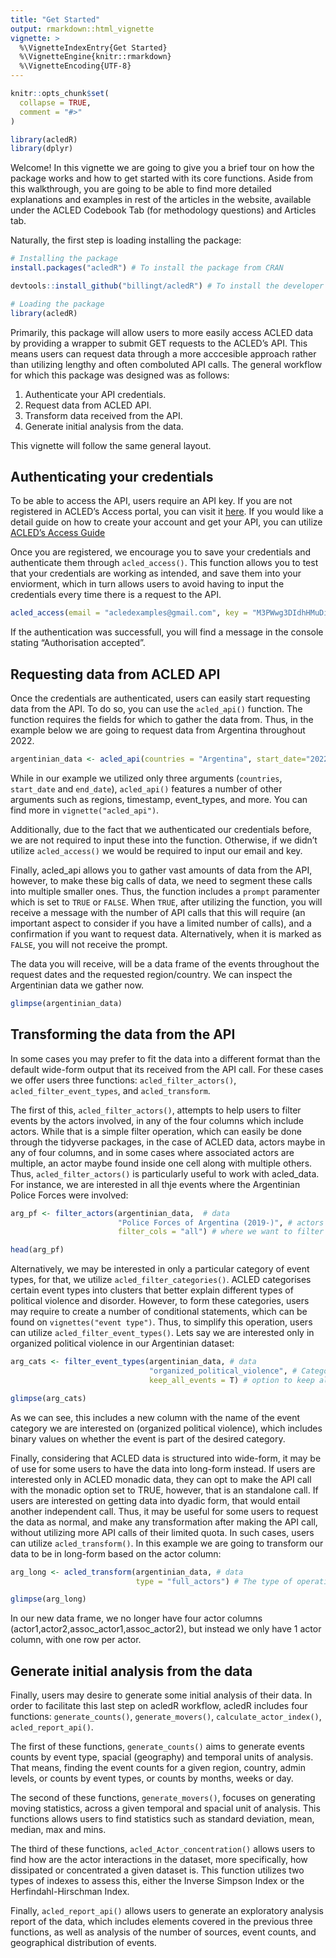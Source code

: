 ```yaml
---
title: "Get Started"
output: rmarkdown::html_vignette
vignette: >
  %\VignetteIndexEntry{Get Started}
  %\VignetteEngine{knitr::rmarkdown}
  %\VignetteEncoding{UTF-8}
---
```



```r
knitr::opts_chunk$set(
  collapse = TRUE,
  comment = "#>"
)
```

``` r
library(acledR)
library(dplyr)
```

Welcome! In this vignette we are going to give you a brief tour on how the package works and how to get started with its core functions. Aside from this walkthrough, you are going to be able to find more detailed explanations and examples in rest of the articles in the website, available under the ACLED Codebook Tab (for methodology questions) and Articles tab. 

Naturally, the first step is loading installing the package:

```r

# Installing the package
install.packages("acledR") # To install the package from CRAN

devtools::install_github("billingt/acledR") # To install the developer's branch from Github. 

# Loading the package
library(acledR)
```


Primarily, this package will allow users to more easily access ACLED data by providing a wrapper to submit GET requests to the ACLED's API. This means users can request data through a more acccesible approach rather than utilizing lengthy and often comboluted API calls. The general workflow for which this package was designed was as follows:

1. Authenticate your API credentials. 
2. Request data from ACLED API.
3. Transform data received from the API.
4. Generate initial analysis from the data.

This vignette will follow the same general layout. 

## Authenticating your credentials

To be able to access the API, users require an API key. If you are not registered in ACLED's Access portal, you can visit it [here](https://billingtt.github.io/acledR/articles/developer.acleddata.com). If you would like a detail guide on how to create your account and get your API, you can utilize [ACLED's Access Guide](https://acleddata.com/download/35300/)
 
Once you are registered, we encourage you to save your credentials and authenticate them through `acled_access()`. This function allows you to test that your credentials are working as intended, and save them into your enviorment, which in turn allows users to avoid having to input the credentials every time there is a request to the API. 

```r

acled_access(email = "acledexamples@gmail.com", key = "M3PWwg3DIdhHMuDiilp5") #  This is an example, you will need to input your credentials.

```

If the authentication was successfull, you will find a message in the console stating "Authorisation accepted". 

## Requesting data from ACLED API

Once the credentials are authenticated, users can easily start requesting data from the API. To do so, you can use the `acled_api()` function. The function requires the fields for which to gather the data from. Thus, in the example below we are going to request data from Argentina throughout 2022. 

```r

argentinian_data <- acled_api(countries = "Argentina", start_date="2022-01-01",end_date = "2022-12-31", prompt=F)

```

While in our example we utilized only three arguments (`countries`, `start_date` and `end_date`), `acled_api()` features a number of other arguments such as regions, timestamp, event_types, and more. You can find more in `vignette("acled_api")`.

Additionally, due to the fact that we authenticated our credentials before, we are not required to input these into the function. Otherwise, if we didn't utilize `acled_access()` we would be required to input our email and key. 

Finally, acled_api allows you to gather vast amounts of data from the API, however, to make these big calls of data, we need to segment these calls into multiple smaller ones. Thus, the function includes a `prompt` paramenter which is set to `TRUE` or `FALSE`. When `TRUE`, after utilizing the function, you will receive a message with the number of API calls that this will require (an important aspect to consider if you have a limited number of calls), and a confirmation if you want to request data. Alternatively, when it is marked as `FALSE`, you will not receive the prompt. 

The data you will receive, will be a data frame of the events throughout the request dates and the requested region/country. We can inspect the Argentinian data we gather now. 

```r
glimpse(argentinian_data)
```

## Transforming the data from the API

In some cases you may prefer to fit the data into a different format than the default wide-form output that its received from the API call. For these cases we offer users three functions: `acled_filter_actors()`, `acled_filter_event_types`, and `acled_transform`. 

The first of this, `acled_filter_actors()`, attempts to help users to filter events by the actors involved, in any of the four columns which include actors. While that is a simple filter operation, which can easily be done through the tidyverse packages, in the case of ACLED data, actors maybe in any of four columns, and in some cases where associated actors are multiple, an actor maybe found inside one cell along with multiple others. Thus, `acled_filter_actors()` is particularly useful to work with acled_data. For instance, we are interested in all thje events where the Argentinian Police Forces were involved: 

```r

arg_pf <- filter_actors(argentinian_data,  # data
                        "Police Forces of Argentina (2019-)", # actors we are interested on
                        filter_cols = "all") # where we want to filter 

head(arg_pf)
```


Alternatively, we may be interested in only a particular category of event types, for that, we utilize `acled_filter_categories()`. ACLED categorises certain event types into clusters that better explain different types of political violence and disorder. However, to form these categories, users may require to create a number of conditional statements, which can be found on `vignettes("event type")`. Thus, to simplify this operation, users can utilize `acled_filter_event_types()`. Lets say we are interested only in organized political violence in our Argentinian dataset:

```r
arg_cats <- filter_event_types(argentinian_data, # data
                               "organized_political_violence", # Categories of interest
                               keep_all_events = T) # option to keep all events with an extra column, or to filter events

glimpse(arg_cats)

```

As we can see, this includes a new column with the name of the event category we are interested on (organized political violence), which includes binary values on whether the event is part of the desired category. 

Finally, considering that ACLED data is structured into wide-form, it may be of use for some users to have the data into long-form instead. If users are interested only in ACLED monadic data, they can opt to make the API call with the monadic option set to TRUE, however, that is an standalone call. If users are interested on getting data into dyadic form, that would entail another independent call. Thus, it may be useful for some users to request the data as normal, and make any transformation after making the API call, without utilizing more API calls of their limited quota. In such cases, users can utilize `acled_transform()`. In this example we are going to transform our data to be in long-form based on the actor column:

```r

arg_long <- acled_transform(argentinian_data, # data
                            type = "full_actors") # The type of operation we want to do to transform the data

glimpse(arg_long)

```
In our new data frame, we no longer have four actor columns (actor1,actor2,assoc_actor1,assoc_actor2), but instead we only have 1 actor column, with one row per actor. 

## Generate initial analysis from the data

Finally, users may desire to generate some initial analysis of their data. In order to facilitate this last step on acledR workflow, acledR includes four functions: `generate_counts()`, `generate_movers()`, `calculate_actor_index()`, `acled_report_api()`.

The first of these functions, `generate_counts()` aims to generate events counts by event type, spacial (geography) and temporal units of analysis. That means, finding the event counts for a given region, country, admin levels, or counts by event types, or counts by months, weeks or day. 

The second of these functions, `generate_movers()`, focuses on generating moving statistics, across a given temporal and spacial unit of analysis. This functions allows users to find statistics such as standard deviation, mean, median, max and mins. 

The third of these functions, `acled_Actor_concentration()` allows users to find how are the actor interactions in the dataset, more specifically,  how dissipated or concentrated a given dataset is. This function utilizes two types of indexes to assess this, either the Inverse Simpson Index or the Herfindahl-Hirschman Index. 

Finally, `acled_report_api()` allows users to generate an exploratory analysis report of the data, which includes elements covered in the previous three functions, as well as analysis of the number of sources, event counts, and geographical distribution of events. 

